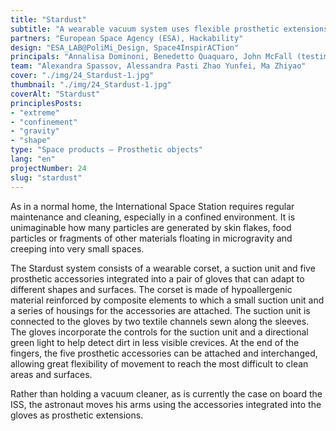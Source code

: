 ```yaml
---
title: "Stardust"
subtitle: "A wearable vacuum system uses flexible prosthetic extensions to reach the most difficult areas in microgravity."
partners: "European Space Agency (ESA), Hackability"
design: "ESA_LAB@PoliMi_Design, Space4InspirACTion"
principals: "Annalisa Dominoni, Benedetto Quaquaro, John McFall (testimonial)"
team: "Alexandra Spassov, Alessandra Pasti Zhao Yunfei, Ma Zhiyao"
cover: "./img/24_Stardust-1.jpg"
thumbnail: "./img/24_Stardust-1.jpg"
coverAlt: "Stardust"
principlesPosts: 
- "extreme"
- "confinement"
- "gravity" 
- "shape"
type: "Space products — Prosthetic objects"
lang: "en"
projectNumber: 24
slug: "stardust"
---
```


As in a normal home, the International Space Station requires regular maintenance and cleaning, especially in a confined environment. It is unimaginable how many particles are generated by skin flakes, food particles or fragments of other materials floating in microgravity and creeping into very small spaces.

The Stardust system consists of a wearable corset, a suction unit and five prosthetic accessories integrated into a pair of gloves that can adapt to different shapes and surfaces. The corset is made of hypoallergenic material reinforced by composite elements to which a small suction unit and a series of housings for the accessories are attached. The suction unit is connected to the gloves by two textile channels sewn along the sleeves. The gloves incorporate the controls for the suction unit and a directional green light to help detect dirt in less visible crevices. At the end of the fingers, the five prosthetic accessories can be attached and interchanged, allowing great flexibility of movement to reach the most difficult to clean areas and surfaces.

Rather than holding a vacuum cleaner, as is currently the case on board the ISS, the astronaut moves his arms using the accessories integrated into the gloves as prosthetic extensions.
